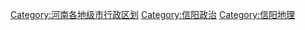 {{Catmore|信阳市|河南省信阳市}}

{{HideH
|Head = 信阳各区县所辖乡镇与街道
|FrameStyle = border:solid 2px #0000FF;
|HeadStyle = text-align:center; background:transparent;
|ContentStyle = background: #99CCFF;
}}
{{信阳市浉河区行政区划|state=expanded}}
{{信阳市平桥区行政区划|state=expanded}}
{{潢川县行政区划|state=expanded}}
{{淮滨县行政区划|state=expanded}}
{{息县行政区划|state=expanded}}
{{新县行政区划|state=expanded}}
{{商城县行政区划|state=expanded}}
{{固始县行政区划|state=expanded}}
{{罗山县行政区划|state=expanded}}
{{光山县行政区划|state=expanded}}
{{HideF}}

[[Category:河南各地级市行政区划|Category:河南各地级市行政区划]]
[[Category:信阳政治|Category:信阳政治]]
[[Category:信阳地理|Category:信阳地理]]